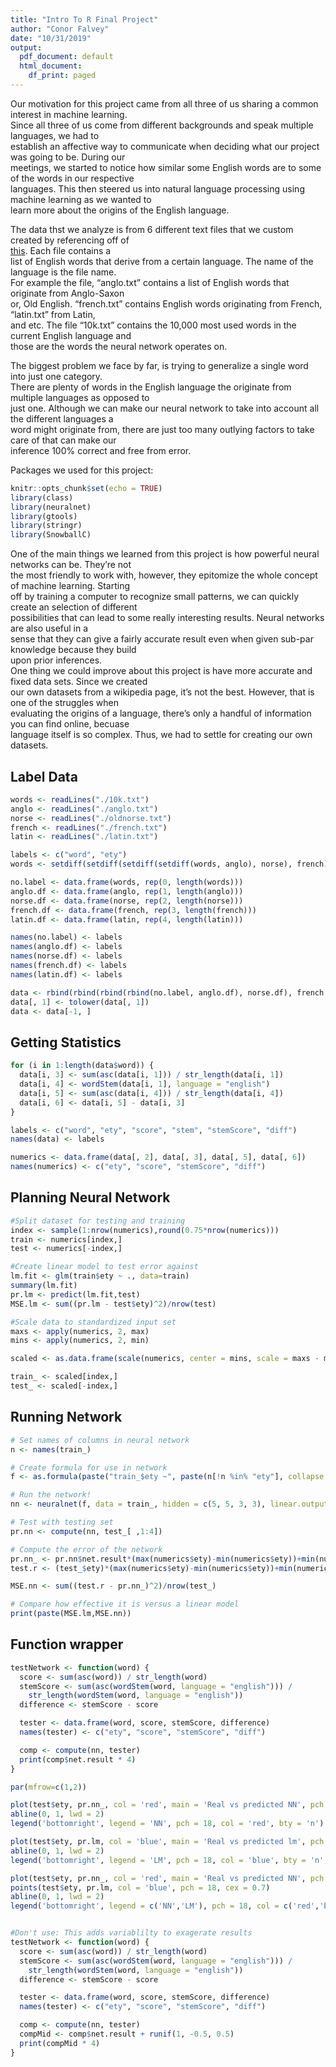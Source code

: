 ```yaml
---
title: "Intro To R Final Project"
author: "Conor Falvey"
date: "10/31/2019"
output:
  pdf_document: default
  html_document:
    df_print: paged
---
```


Our motivation for this project came from all three of us sharing a common interest in machine learning.  
Since all three of us come from different backgrounds and speak multiple languages, we had to  
establish an affective way to communicate when deciding what our project was going to be. During our  
meetings, we started to notice how similar some English words are to some of the words in our respective  
languages. This then steered us into natural language processing using machine learning as we wanted to  
learn more about the origins of the English language.
    

The data thst we analyze is from 6 different text files that we custom created by referencing off of  
[this](https://en.wikipedia.org/wiki/Foreign_language_influences_in_English). Each file contains a  
list of English words that derive from a certain language. The name of the language is the file name.  
For example the file, "anglo.txt" contains a list of English words that originate from Anglo-Saxon  
or, Old English. "french.txt" contains English words originating from French, "latin.txt" from Latin,  
and etc. The file "10k.txt" contains the 10,000 most used words in the current English language and  
those are the words the neural network operates on.  
    

The biggest problem we face by far, is trying to generalize a single word into just one category.  
There are plenty of words in the English language the originate from multiple languages as opposed to  
just one. Although we can make our neural network to take into account all the different languages a  
word might originate from, there are just too many outlying factors to take care of that can make our  
inference 100% correct and free from error.   
    
  
Packages we used for this project:
```r
knitr::opts_chunk$set(echo = TRUE)
library(class)
library(neuralnet)
library(gtools)
library(stringr)
library(SnowballC)
```
  
  
One of the main things we learned from this project is how powerful neural networks can be. They're not  
the most friendly to work with, however, they epitomize the whole concept of machine learning. Starting  
off by training a computer to recognize small patterns, we can quickly create an selection of different  
possibilities that can lead to some really interesting results. Neural networks are also useful in a  
sense that they can give a fairly accurate result even when given sub-par knowledge because they build  
upon prior inferences.  
One thing we could improve about this project is have more accurate and fixed data sets. Since we created  
our own datasets from a wikipedia page, it's not the best. However, that is one of the struggles when  
evaluating the origins of a language, there's only a handful of information you can find online, becuase  
language itself is so complex. Thus, we had to settle for creating our own datasets.

## Label Data
```r
words <- readLines("./10k.txt")
anglo <- readLines("./anglo.txt")
norse <- readLines("./oldnorse.txt")
french <- readLines("./french.txt")
latin <- readLines("./latin.txt")

labels <- c("word", "ety")
words <- setdiff(setdiff(setdiff(setdiff(words, anglo), norse), french), latin)

no.label <- data.frame(words, rep(0, length(words)))
anglo.df <- data.frame(anglo, rep(1, length(anglo)))
norse.df <- data.frame(norse, rep(2, length(norse)))
french.df <- data.frame(french, rep(3, length(french)))
latin.df <- data.frame(latin, rep(4, length(latin)))

names(no.label) <- labels
names(anglo.df) <- labels
names(norse.df) <- labels
names(french.df) <- labels
names(latin.df) <- labels

data <- rbind(rbind(rbind(rbind(no.label, anglo.df), norse.df), french.df), latin.df)
data[, 1] <- tolower(data[, 1])
data <- data[-1, ]
```

## Getting Statistics
```r
for (i in 1:length(data$word)) {
  data[i, 3] <- sum(asc(data[i, 1])) / str_length(data[i, 1])
  data[i, 4] <- wordStem(data[i, 1], language = "english")
  data[i, 5] <- sum(asc(data[i, 4])) / str_length(data[i, 4])
  data[i, 6] <- data[i, 5] - data[i, 3]
}

labels <- c("word", "ety", "score", "stem", "stemScore", "diff")
names(data) <- labels

numerics <- data.frame(data[, 2], data[, 3], data[, 5], data[, 6])
names(numerics) <- c("ety", "score", "stemScore", "diff")

```

## Planning Neural Network
```r
#Split dataset for testing and training
index <- sample(1:nrow(numerics),round(0.75*nrow(numerics)))
train <- numerics[index,]
test <- numerics[-index,]

#Create linear model to test error against
lm.fit <- glm(train$ety ~ ., data=train)
summary(lm.fit)
pr.lm <- predict(lm.fit,test)
MSE.lm <- sum((pr.lm - test$ety)^2)/nrow(test)

#Scale data to standardized input set
maxs <- apply(numerics, 2, max)
mins <- apply(numerics, 2, min)

scaled <- as.data.frame(scale(numerics, center = mins, scale = maxs - mins))

train_ <- scaled[index,]
test_ <- scaled[-index,]
```

## Running Network
```r
# Set names of columns in neural network
n <- names(train_)

# Create formula for use in network
f <- as.formula(paste("train_$ety ~", paste(n[!n %in% "ety"], collapse = " + ")))

# Run the network!
nn <- neuralnet(f, data = train_, hidden = c(5, 5, 3, 3), linear.output = T, threshold = 0.1, stepmax = 1e6)

# Test with testing set
pr.nn <- compute(nn, test_[ ,1:4])

# Compute the error of the network
pr.nn_ <- pr.nn$net.result*(max(numerics$ety)-min(numerics$ety))+min(numerics$ety)
test.r <- (test_$ety)*(max(numerics$ety)-min(numerics$ety))+min(numerics$ety)

MSE.nn <- sum((test.r - pr.nn_)^2)/nrow(test_)

# Compare how effective it is versus a linear model
print(paste(MSE.lm,MSE.nn))

```

## Function wrapper
```r
testNetwork <- function(word) {
  score <- sum(asc(word)) / str_length(word)
  stemScore <- sum(asc(wordStem(word, language = "english"))) /
    str_length(wordStem(word, language = "english"))
  difference <- stemScore - score

  tester <- data.frame(word, score, stemScore, difference)
  names(tester) <- c("ety", "score", "stemScore", "diff")

  comp <- compute(nn, tester)
  print(comp$net.result * 4)
}
```



```r
par(mfrow=c(1,2))

plot(test$ety, pr.nn_, col = 'red', main = 'Real vs predicted NN', pch = 18, cex = 0.7)
abline(0, 1, lwd = 2)
legend('bottomright', legend = 'NN', pch = 18, col = 'red', bty = 'n')

plot(test$ety, pr.lm, col = 'blue', main = 'Real vs predicted lm', pch = 18, cex = 0.7)
abline(0, 1, lwd = 2)
legend('bottomright', legend = 'LM', pch = 18, col = 'blue', bty = 'n', cex = .95)

plot(test$ety, pr.nn_, col = 'red', main = 'Real vs predicted NN', pch = 18, cex = 0.7)
points(test$ety, pr.lm, col = 'blue', pch = 18, cex = 0.7)
abline(0, 1, lwd = 2)
legend('bottomright', legend = c('NN','LM'), pch = 18, col = c('red','blue'))


#Don't use: This adds variablilty to exagerate results
testNetwork <- function(word) {
  score <- sum(asc(word)) / str_length(word)
  stemScore <- sum(asc(wordStem(word, language = "english"))) /
    str_length(wordStem(word, language = "english"))
  difference <- stemScore - score

  tester <- data.frame(word, score, stemScore, difference)
  names(tester) <- c("ety", "score", "stemScore", "diff")

  comp <- compute(nn, tester)
  compMid <- comp$net.result + runif(1, -0.5, 0.5)
  print(compMid * 4)
}
```


